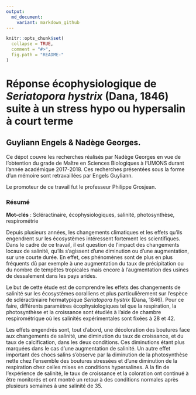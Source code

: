 ```yaml
---
output:
  md_document:
    variant: markdown_github
---
```


<!-- README.md is generated from README.Rmd. Please edit that file -->

```r
knitr::opts_chunk$set(
  collapse = TRUE,
  comment = "#>",
  fig.path = "README-"
)
```


# Réponse écophysiologique de *Seriatopora hystrix* (Dana, 1846) suite à un stress hypo ou hypersalin à court terme

## Guyliann Engels & Nadège Georges.

Ce dépot couvre les recherches réalisés par Nadège Georges en vue de l’obtention du grade de Maître en Sciences Biologiques à l'UMONS durant l'année académique 2017-2018. Ces recherches présentées sous la forme d'un mémoire sont retravaillées par Engels Guyliann. 

Le promoteur de ce travail fut le professeur Philippe Grosjean. 

### Résumé 

**Mot-clés** : Scléractinaire, écophysiologiques, salinité, photosynthèse, respirométrie

Depuis plusieurs années, les changements climatiques et les effets qu’ils engendrent sur les écosystèmes intéressent fortement les scientifiques. Dans le cadre de ce travail, il est question de l’impact des changements locaux de salinité, qu’ils s’agissent d’une diminution ou d’une augmentation, sur une courte durée. En effet, ces phénomènes sont de plus en plus fréquents dû par exemple à une augmentation du taux de précipitation ou du nombre de tempêtes tropicales mais encore à l’augmentation des usines de dessalement dans les pays arides.

Le but de cette étude est de comprendre les effets des changements de salinité sur les écosystèmes coralliens et plus particulièrement sur l’espèce de scléractiniaire hermatypique *Seriatopora hystrix* (Dana, 1846). Pour ce faire, différents paramètres écophysiologiques tel que la respiration, la photosynthèse et la croissance sont étudiés à l’aide de chambre respirométrique où les salinités expérimentales sont fixées à 28 et 42.

Les effets engendrés sont, tout d’abord, une décoloration des boutures face aux changements de salinité, une diminution du taux de croissance, et du taux de calcification, dans les deux conditions. Ces diminutions étant plus marquées dans le cas d’une augmentation de salinité. Un autre effet important des chocs salins s’observe par la diminution de la photosynthèse nette chez l’ensemble des boutures stressées et d’une diminution de la respiration chez celles mises en conditions hypersalines. A la fin de l’expérience de salinité, le taux de croissance et la coloration ont continué à être monitorés et ont montré un retour à des conditions normales après plusieurs semaines à une salinité de 35.

